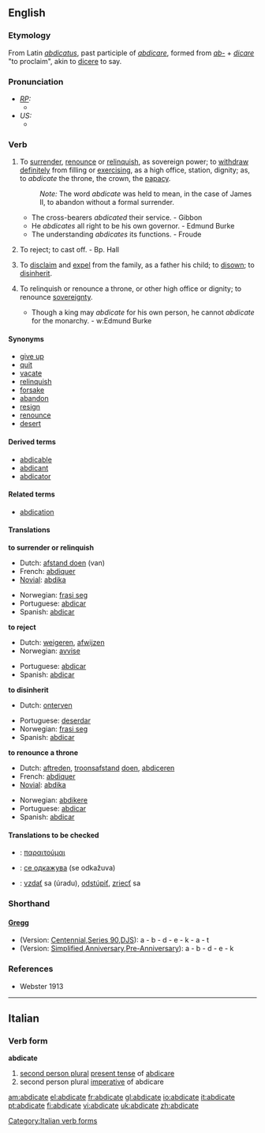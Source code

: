 ==English==

===Etymology===
From Latin ''[[abdicatus]]'', past participle of ''[[abdicare]]'', formed from ''[[ab-]]'' + ''[[dicare]]'' "to proclaim", akin to [[dicere]] to say.

===Pronunciation===
* ''[[RP]]:''
** {{IPA|/ˈæbdɪkeɪt/}}
* ''US:''
** {{SAMPA|/{bdIkEt/}}

===Verb===
{{en-verb|abdicat|ing}}

# {{transitive}} To [[surrender]], [[renounce]] or [[relinquish]], as sovereign power; to [[withdraw]] [[definitely]] from filling or [[exercising]], as a high office, station, dignity; as, to ''abdicate'' the throne, the crown, the [[papacy]].
#: ''Note:'' The word ''abdicate'' was held to mean, in the case of James II, to abandon without a formal surrender.
#* The cross-bearers ''abdicated'' their service. - Gibbon
#* He ''abdicates'' all right to be his own governor. - Edmund Burke
#* The understanding ''abdicates'' its functions. - Froude
# {{transitive}} {{obsolete}} To reject; to cast off. - Bp. Hall
# {{transitive}} {{law}} To [[disclaim]] and [[expel]] from the family, as a father his child; to [[disown]]; to [[disinherit]].
# {{intransitive}} To relinquish or renounce a throne, or other high office or dignity; to renounce [[sovereignty]].
#* Though a king may ''abdicate'' for his own person, he cannot ''abdicate'' for the monarchy. - w:Edmund Burke

====Synonyms====
* [[give up]]
* [[quit]]
* [[vacate]]
* [[relinquish]]
* [[forsake]]
* [[abandon]]
* [[resign]]
* [[renounce]]
* [[desert]]

====Derived terms====
* [[abdicable]]
* [[abdicant]]
* [[abdicator]]

====Related terms====
* [[abdication]]

====Translations====
'''to surrender or relinquish'''
{{top}}
* Dutch: [[afstand doen]] (van)
* French: [[abdiquer]]
*[[Novial]]: [[abdika]]
{{mid}}
*Norwegian: [[frasi seg]]
*Portuguese: [[abdicar]]
*Spanish: [[abdicar]]
{{bottom}}

'''to reject'''
{{top}}
* Dutch: [[weigeren]], [[afwijzen]]
*Norwegian: [[avvise]]
{{mid}}
*Portuguese: [[abdicar]]
*Spanish: [[abdicar]]
{{bottom}}

'''to disinherit'''
{{top}}
* Dutch: [[onterven]]
{{mid}}
*Portuguese: [[deserdar]]
*Norwegian: [[frasi seg]]
*Spanish: [[abdicar]]
{{bottom}}

'''to renounce a throne'''
{{top}}
* Dutch: [[aftreden]], [[troonsafstand]] [[doen]], [[abdiceren]]
* French: [[abdiquer]]
*[[Novial]]: [[abdika]]
{{mid}}
*Norwegian: [[abdikere]]
*Portuguese: [[abdicar]]
*Spanish: [[abdicar]]
{{bottom}}

====Translations to be checked====
{{checktrans}}
*{{ttbc|Greek}}: [[παραιτούμαι]]
*{{ttbc|Macedonian}}: [[се одкажува]] (se odkažuva)
*{{ttbc|Slovak}}: [[vzdať]] sa (úradu), [[odstúpiť]], [[zriecť]] sa

===Shorthand===
====[http://en.wikipedia.org/wiki/Gregg_Shorthand Gregg]====
* (Version: [http://en.wikipedia.org/wiki/Gregg_Shorthand#Centennial_Gregg_Shorthand Centennial],[http://en.wikipedia.org/wiki/Gregg_Shorthand#Series_90_Gregg_Shorthand  Series 90],[http://en.wikipedia.org/wiki/Gregg_Shorthand#Diamond_Jubilee_Gregg_Shorthand  DJS]): a - b - d - e - k - a - t
* (Version: [http://en.wikipedia.org/wiki/Gregg_Shorthand#Simplified_Gregg_Shorthand Simplified],[http://en.wikipedia.org/wiki/Gregg_Shorthand#Anniversary_Gregg_Shorthand Anniversary],[http://en.wikipedia.org/wiki/Gregg_Shorthand#Pre-Anniversary_Gregg_Shorthand Pre-Anniversary]): a - b - d - e - k

===References===
*Webster 1913

----

==Italian==

===Verb form===
'''abdicate'''

# [[second person plural]] [[present tense]] of [[abdicare]]
# second person plural [[imperative]] of abdicare

[[Category:Italian verb forms]]

[[am:abdicate]]
[[el:abdicate]]
[[fr:abdicate]]
[[gl:abdicate]]
[[io:abdicate]]
[[it:abdicate]]
[[pt:abdicate]]
[[fi:abdicate]]
[[vi:abdicate]]
[[uk:abdicate]]
[[zh:abdicate]]